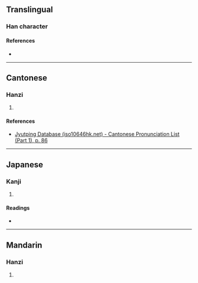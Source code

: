 {{character info/new}}
==Translingual==

===Han character===
{{Han char|rn=32|rad=土|as=06|sn=9|four=45107|canj=GLQ|ids=⿰土聿}}

====References====
* {{Han ref|kx=0227.330|dkj=05034|hdz=10442.060|uh=578F|ud=22415|bh=CE5A|bd=52826}}

----

==Cantonese==

===Hanzi===
{{yue-hanzi|jyut=[[leot6]]|y=leut6}}

# {{rfdef|yue|sort=土06}}

====References====
* [http://www.iso10646hk.net/jp/document/download.jsp Jyutping Database (iso10646hk.net) - Cantonese Pronunciation List (Part 1), p. 86]

----

==Japanese==

===Kanji===
{{ja-kanji|grade=|rs=土06}}

# {{rfdef|ja|sort=土06}}

====Readings====
* {{ja-readings|on=[[ろつ]] (rotsu), [[ろち]] (rochi)|kun=}}

----

==Mandarin==

===Hanzi===
{{cmn-hanzi|pin=[[lù]] ([[lu4]])|wg=lu<sup>4</sup>}}

# {{rfdef|cmn|sort=土06}}